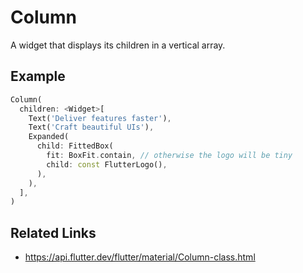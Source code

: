 

<Meta of={ColumnStories} />

# Column

A widget that displays its children in a vertical array.

## Example

```dart liveslice=Column
Column(
  children: <Widget>[
    Text('Deliver features faster'),
    Text('Craft beautiful UIs'),
    Expanded(
      child: FittedBox(
        fit: BoxFit.contain, // otherwise the logo will be tiny
        child: const FlutterLogo(),
      ),
    ),
  ],
)
```

## Related Links

- https://api.flutter.dev/flutter/material/Column-class.html
